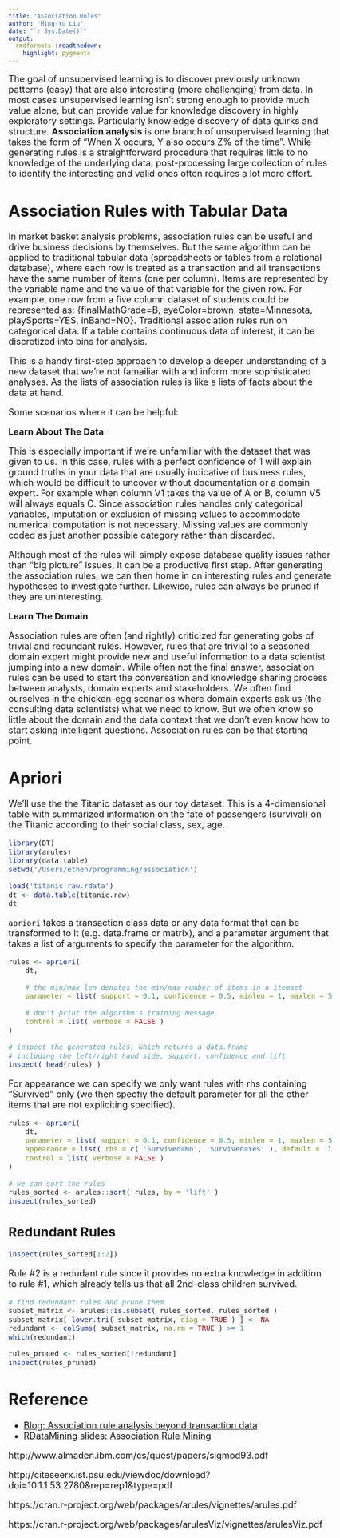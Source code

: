 ```yaml
---
title: "Association Rules"
author: "Ming-Yu Liu"
date: "`r Sys.Date()`"
output:
  rmdformats::readthedown:
    highlight: pygments
---
```


<style type="text/css">
p{ /* Normal  */
   font-size: 18px;
}
body{ /* Normal  */
   font-size: 18px;
}
td {  /* Table  */
   font-size: 14px;
}
h1 { /* Header 1 */
 font-size: 32px;
}
h2 { /* Header 2 */
 font-size: 26px;
}
h3 { /* Header 3 */
 font-size: 22px;
}
code.r{ /* Code block */
  font-size: 14px;
}
pre { /* Code block */
  font-size: 14px
}
</style>



The goal of unsupervised learning is to discover previously unknown patterns (easy) that are also interesting (more challenging) from data. In most cases unsupervised learning isn’t strong enough to provide much value alone, but can provide value for knowledge discovery in highly exploratory settings. Particularly knowledge discovery of data quirks and structure. **Association analysis** is one branch of unsupervised learning that takes the form of "When X occurs, Y also occurs Z% of the time". While generating rules is a straightforward procedure that requires little to no knowledge of the underlying data, post-processing large collection of rules to identify the interesting and valid ones often requires a lot more effort.


# Association Rules with Tabular Data

In market basket analysis problems, association rules can be useful and drive business decisions by themselves. But the same algorithm can be applied to traditional tabular data (spreadsheets or tables from a relational database), where each row is treated as a transaction and all transactions have the same number of items (one per column). Items are represented by the variable name and the value of that variable for the given row. For example, one row from a five column dataset of students could be represented as: {finalMathGrade=B, eyeColor=brown, state=Minnesota, playSports=YES, inBand=NO}. Traditional association rules run on categorical data. If a table contains continuous data of interest, it can be discretized into bins for analysis.

This is a handy first-step approach to develop a deeper understanding of a new dataset that we're not famailiar with and inform more sophisticated analyses. As the lists of association rules is like a lists of facts about the data at hand.

Some scenarios where it can be helpful:

**Learn About The Data**

This is especially important if we're unfamiliar with the dataset that was given to us. In this case, rules with a perfect confidence of 1 will explain ground truths in your data that are usually indicative of business rules, which would be difficult to uncover without documentation or a domain expert. For example when column V1 takes tha value of A or B, column V5 will always equals C. Since association rules handles only categorical variables, imputation or exclusion of missing values to accommodate numerical computation is not necessary. Missing values are commonly coded as just another possible category rather than discarded.   

Although most of the rules will simply expose database quality issues rather than “big picture” issues, it can be a productive first step. After generating the association rules, we can then home in on interesting rules and generate hypotheses to investigate further. Likewise, rules can always be pruned if they are uninteresting.

**Learn The Domain**

Association rules are often (and rightly) criticized for generating gobs of trivial and redundant rules. However, rules that are trivial to a seasoned domain expert might provide new and useful information to a data scientist jumping into a new domain. While often not the final answer, association rules can be used to start the conversation and knowledge sharing process between analysts, domain experts and stakeholders. We often find ourselves in the chicken-egg scenarios where domain experts ask us (the consulting data scientists) what we need to know. But we often know so little about the domain and the data context that we don’t even know how to start asking intelligent questions. Association rules can be that starting point.

# Apriori

We'll use the the Titanic dataset as our toy dataset. This is a 4-dimensional
table with summarized information on the fate of passengers (survival) on the Titanic according to their social class, sex, age.

```r

library(DT)
library(arules)
library(data.table)
setwd('/Users/ethen/programming/association')

load('titanic.raw.rdata')
dt <- data.table(titanic.raw)
dt

```

`apriori` takes a transaction class data or any data format that can be transformed to it (e.g. data.frame or matrix), and a parameter argument that takes a list of arguments to specify the parameter for the algorithm.

```r

rules <- apriori( 
	dt,

	# the min/max len denotes the min/max number of items in a itemset
	parameter = list( support = 0.1, confidence = 0.5, minlen = 1, maxlen = 5 ),

	# don't print the algorthm's training message
	control = list( verbose = FALSE )
)

# inspect the generated rules, which returns a data.frame
# including the left/right hand side, support, confidence and lift
inspect( head(rules) )

```

For appearance we can specify we only want rules with rhs containing "Survived" only (we then specfiy the default parameter for all the other items that are not expliciting specified).

```r

rules <- apriori( 
	dt,
	parameter = list( support = 0.1, confidence = 0.5, minlen = 1, maxlen = 5 ),
	appearance = list( rhs = c( 'Survived=No', 'Survived=Yes' ), default = 'lhs' ),
	control = list( verbose = FALSE )
)

# we can sort the rules
rules_sorted <- arules::sort( rules, by = 'lift' )
inspect(rules_sorted)

```

## Redundant Rules

```r

inspect(rules_sorted[1:2])

```

Rule #2 is a redudant rule since it provides no extra knowledge in addition to rule #1, which already tells us that all 2nd-class children survived. 

```r

# find redundant rules and prune them
subset_matrix <- arules::is.subset( rules_sorted, rules_sorted )
subset_matrix[ lower.tri( subset_matrix, diag = TRUE ) ] <- NA
redundant <- colSums( subset_matrix, na.rm = TRUE ) >= 1
which(redundant)

rules_pruned <- rules_sorted[!redundant]
inspect(rules_pruned)

```


# Reference

- [Blog: Association rule analysis beyond transaction data](http://brooksandrew.github.io/simpleblog/articles/association-rules-beyond-transactional-data/)
- [RDataMining slides: Association Rule Mining](http://www.rdatamining.com/docs/association-rule-mining-with-r)

http://www.almaden.ibm.com/cs/quest/papers/sigmod93.pdf

http://citeseerx.ist.psu.edu/viewdoc/download?doi=10.1.1.53.2780&rep=rep1&type=pdf

https://cran.r-project.org/web/packages/arules/vignettes/arules.pdf

https://cran.r-project.org/web/packages/arulesViz/vignettes/arulesViz.pdf